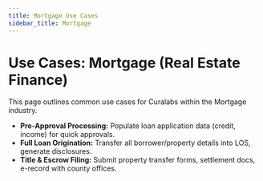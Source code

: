 ```yaml
---
title: Mortgage Use Cases
sidebar_title: Mortgage
---
```


# Use Cases: Mortgage (Real Estate Finance)

This page outlines common use cases for Curalabs within the Mortgage industry.

*   **Pre-Approval Processing:** Populate loan application data (credit, income) for quick approvals.
*   **Full Loan Origination:** Transfer all borrower/property details into LOS, generate disclosures.
*   **Title & Escrow Filing:** Submit property transfer forms, settlement docs, e-record with county offices.
